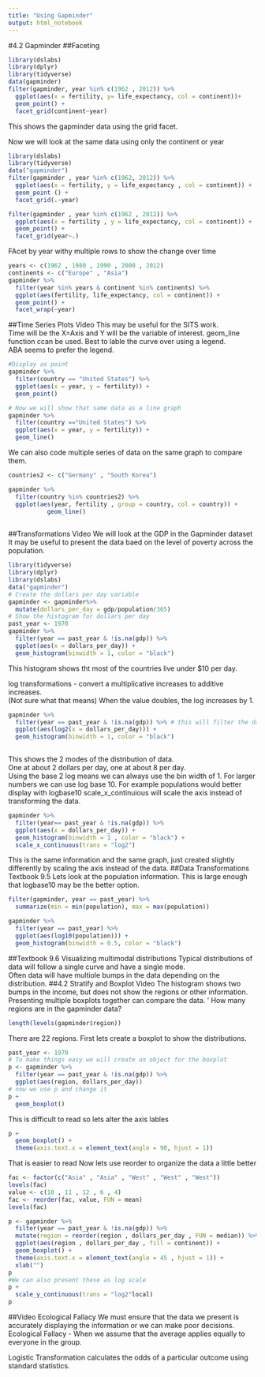 ```yaml
---
title: "Using Gapminder"
output: html_notebook
---
```

#4.2 Gapminder
##Faceting
```r
library(dslabs)
library(dplyr)
library(tidyverse)
data(gapminder)
filter(gapminder, year %in% c(1962 , 2012)) %>%
  ggplot(aes(x = fertility, y= life_expectancy, col = continent))+
  geom_point() +
  facet_grid(continent~year)


```
This shows the gapminder data using the grid facet.  

Now we will look at the same data using only the continent or year
```r
library(dslabs)
library(tidyverse)
data("gapminder")
filter(gapminder , year %in% c(1962, 2012)) %>%
  ggplot(aes(x = fertility, y = life_expectancy , col = continent)) +
  geom_point () +
  facet_grid(.~year)

filter(gapminder , year %in% c(1962 , 2012)) %>%
  ggplot(aes(x = fertility , y = life_expectancy, col = continent)) +
  geom_point() +
  facet_grid(year~.)
```
FAcet by year withy multiple rows to show the change over time
```r
years <- c(1962 , 1980 , 1990 , 2000 , 2012)
continents <- c("Europe" , "Asia")
gapminder %>%
  filter(year %in% years & continent %in% continents) %>%
  ggplot(aes(fertility, life_expectancy, col = continent)) +
  geom_point() +
  facet_wrap(~year)
```
##Time Series Plots Video
This may be useful for the SITS work.  
Time will be the X=Axis and Y will be the variable of interest. 
geom_line function ccan be used.
Best to lable the curve over using a legend.  
ABA seems to prefer the legend.
```r
#Display as point
gapminder %>% 
  filter(country == "United States") %>%
  ggplot(aes(x = year, y = fertility)) +
  geom_point()

# Now we will show that same data as a line graph
gapminder %>%
  filter(country =="United States") %>%
  ggplot(aes(x = year, y = fertility)) +
  geom_line()


```
We can also code multiple series of data on the same graph to compare them.
```r
countries2 <- c("Germany" , "South Korea")

gapminder %>%
  filter(country %in% countries2) %>%
  ggplot(aes(year, fertility , group = country, col = country)) +
           geom_line()
           
```
##Transformations Video
We will look at the GDP in the Gapminder dataset
It may be useful to present the data baed on the level of poverty across the population.
```r
library(tidyverse)
library(dplyr)
library(dslabs)
data("gapminder")
# Create the dollars per day variable
gapminder <- gapminder%>%
  mutate(dollars_per_day = gdp/population/365)
# Show the histogram for dollars per day
past_year <- 1970
gapminder %>%
  filter(year == past_year & !is.na(gdp)) %>%
  ggplot(aes(x = dollars_per_day)) +
  geom_histogram(binwidth = 1, color = "black")


```
This histogram shows tht most of the countries live under $10 per day.

log transformations - convert a multiplicative increases to additive increases.  
(Not sure what that means)
When the value doubles, the log increases by 1.
```r
gapminder %>%
  filter(year == past_year & !is.na(gdp)) %>% # this will filter the data by year and eliminate blanks
  ggplot(aes(log2(x = dollars_per_day))) +
  geom_histogram(binwidth = 1, color = "black") 
  
```
This shows the 2 modes of the distribution of data.  
One at about 2 dollars per day, one at about 8 per day.  
Using the base 2 log means we can always use the bin width of 1.
For larger numbers we can use log base 10.
For example populations would better display with logbase10
scale_x_continuious will scale the axis instead of transforming the data.  
```r
gapminder %>%
  filter(year== past_year & !is.na(gdp)) %>%
  ggplot(aes(x = dollars_per_day)) +
  geom_histogram(binwidth = 1 , color = "black") +
  scale_x_continuous(trans = "log2")
```
This is the same information and the same graph, just created slightly differently by 
scaling the axis instead of the data.
##Data Transformations Textbook 9.5
Lets look at the population information.  This is large enough that logbase10 may be the better option. 
```r
filter(gapminder, year == past_year) %>%
  summarize(min = min(population), max = max(population))

```

```r
gapminder %>%
  filter(year == past_year) %>%
  ggplot(aes(log10(population))) +
  geom_histogram(binwidth = 0.5, color = "black")
```
##Textbook 9.6 Visualizing multimodal distributions
Typical distributions of data will follow a single curve and have a single mode.  
Often data will have multiole bumps in the data depending on the distribution. 
##4.2 Stratify and Boxplot Video
The histogram shows two bumps in the income, but does not show the regions or other information. 
Presenting multiple boxplots together can compare the data. '
How many regions are in the gapminder data?
```r
length(levels(gapminder$region))
```
There are 22 regions. 
First lets create a boxplot to show the distributions.
```r
past_year <- 1970
# To make things easy we will create an object for the boxplot
p <- gapminder %>%
  filter(year == past_year & !is.na(gdp)) %>%
  ggplot(aes(region, dollars_per_day))
# now we use p and change it
p +
  geom_boxplot()
```
This is difficult to read so lets alter the axis lables
```r
p +
  geom_boxplot() +
  theme(axis.text.x = element_text(angle = 90, hjust = 1))
```
That is easier to read
Now lets use reorder to organize the data a little better
```r
fac <- factor(c("Asia" , "Asia" , "West" , "West" , "West"))
levels(fac)
value <- c(10 , 11 , 12 , 6 , 4)
fac <- reorder(fac, value, FUN = mean)
levels(fac)

p <- gapminder %>%
  filter(year == past_year & !is.na(gdp)) %>%
  mutate(region = reorder(region , dollars_per_day , FUN = median)) %>%
  ggplot(aes(region , dollars_per_day , fill = continent)) +
  geom_boxplot() +
  theme(axis.text.x = element_text(angle = 45 , hjust = 1)) +
  xlab("")
p
#We can also present these as log scale
p +
  scale_y_continuous(trans = "log2"local)
p
```

##Video Ecological Fallacy
We must ensure that the data we present is accurately displaying the information or we can make poor decisions.  
Ecological Fallacy - When we assume that the average applies equally to everyone in the group.  

Logistic Transformation calculates the odds of a particular outcome using standard statistics. 

